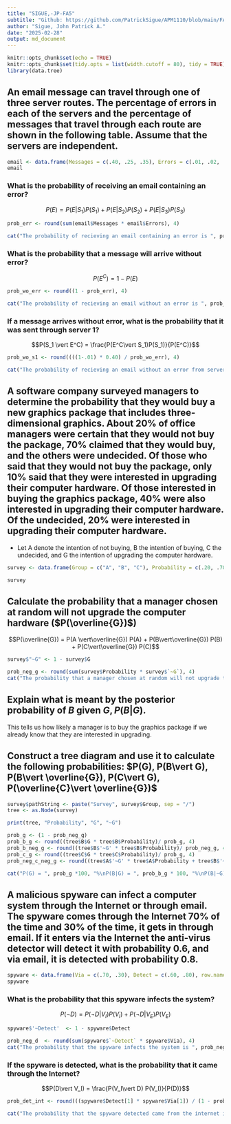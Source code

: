 ---
title: "SIGUE,-JP-FA5"
subtitle: "Github: https://github.com/PatrickSigue/APM1110/blob/main/FA5/SIGUE%2C-JP-FA5.md"
author: "Sigue, John Patrick A."
date: "2025-02-28"
output: md_document
---

```{r setup, include=FALSE}
knitr::opts_chunk$set(echo = TRUE)
knitr::opts_chunk$set(tidy.opts = list(width.cutoff = 80), tidy = TRUE)
library(data.tree)
```

## An email message can travel through one of three server routes. The percentage of errors in each of the servers and the percentage of messages that travel through each route are shown in the following table. Assume that the servers are independent.

```{r}
email <- data.frame(Messages = c(.40, .25, .35), Errors = c(.01, .02, .015), row.names = c("Server 1", "Server 2", "server 3"))
email
```

### What is the probability of receiving an email containing an error?

$$P(E) = P(E\vert S_1) P(S_1) +  P(E\vert S_2) P(S_2) +  P(E\vert S_3) P(S_3)$$

```{r}
prob_err <- round(sum(email$Messages * email$Errors), 4)

cat("The probability of recieving an email containing an error is ", prob_err * 100, "%.", sep = "")
```

### What is the probability that a message will arrive without error?

$$P(E^C) = 1 - P(E)$$

```{r}
prob_wo_err <- round((1 - prob_err), 4)

cat("The probability of recieving an email without an error is ", prob_wo_err * 100, "%.", sep = "")
```

### If a message arrives without error, what is the probability that it was sent through server 1?

$$P(S_1 \vert E^C) = \frac{P(E^C\vert S_1)P(S_1)}{P(E^C)}$$

```{r}
prob_wo_s1 <- round((((1-.01) * 0.40) / prob_wo_err), 4)

cat("The probability of recieving an email without an error from server 1 is ", prob_wo_s1 * 100, "%.", sep = "")
```

## A software company surveyed managers to determine the probability that they would buy a new graphics package that includes three-dimensional graphics. About 20% of office managers were certain that they would not buy the package, 70% claimed that they would buy, and the others were undecided. Of those who said that they would not buy the package, only 10% said that they were interested in upgrading their computer hardware. Of those interested in buying the graphics package, 40% were also interested in upgrading their computer hardware. Of the undecided, 20% were interested in upgrading their computer hardware.

-   Let A denote the intention of not buying, B the intention of buying, C the undecided, and G the intention of upgrading the computer hardware.

```{r}
survey <- data.frame(Group = c("A", "B", "C"), Probability = c(.20, .70, .10), G = c(.10, .40, .20))

survey
```

## Calculate the probability that a manager chosen at random will not upgrade the computer hardware ($P(\overline{G})$)

$$P(\overline{G}) = P(A \vert\overline{G}) P(A) + P(B\vert\overline{G}) P(B) + P(C\vert\overline{G}) P(C)$$
```{r}
survey$"~G" <- 1 - survey$G

prob_neg_g <- round(sum(survey$Probability * survey$`~G`), 4)
cat("The probability that a manager chosen at random will not upgrade the computer hardware is ", prob_neg_g * 100, "%.", sep = "")
```

## Explain what is meant by the posterior probability of $B$ given $G, P(B\vert G)$.

This tells us how likely a manager is to buy the graphics package if we already know that they are interested in upgrading.

## Construct a tree diagram and use it to calculate the following probabilities: $P(G), P(B\vert G), P(B\vert \overline{G}), P(C\vert G), P(\overline{C}\vert \overline{G})$

```{r}
survey$pathString <- paste("Survey", survey$Group, sep = "/")
tree <- as.Node(survey)

print(tree, "Probability", "G", "~G")
```
```{r}
prob_g <- (1 - prob_neg_g)
prob_b_g <- round((tree$B$G * tree$B$Probability)/ prob_g, 4)
prob_b_neg_g <- round((tree$B$'~G' * tree$B$Probability)/ prob_neg_g, 4)
prob_c_g <- round((tree$C$G * tree$C$Probability)/ prob_g, 4)
prob_neg_c_neg_g <- round((tree$A$'~G' * tree$A$Probability + tree$B$'~G' * tree$B$Probability)/ prob_neg_g, 4)

cat("P(G) = ", prob_g *100, "%\nP(B|G) = ", prob_b_g * 100, "%\nP(B|~G) = ", prob_b_neg_g * 100, "%\nP(C|G) = ", prob_c_g * 100, "%\nP(~C|~G) = ", prob_neg_c_neg_g * 100, "%", sep = "")
```

## A malicious spyware can infect a computer system through the Internet or through email. The spyware comes through the Internet 70% of the time and 30% of the time, it gets in through email. If it enters via the Internet the anti-virus detector will detect it with probability 0.6, and via email, it is detected with probability 0.8.

```{r}
spyware <- data.frame(Via = c(.70, .30), Detect = c(.60, .80), row.names = c("Internet", "Email"))
spyware
```

### What is the probability that this spyware infects the system?

$$P(\neg D) = P(\neg D\vert V_I) P(V_I) + P(\neg D\vert V_E) P(V_E)$$
```{r}
spyware$'~Detect'  <- 1 - spyware$Detect

prob_neg_d  <- round(sum(spyware$`~Detect` * spyware$Via), 4)
cat("The probability that the spyware infects the system is ", prob_neg_d * 100, "%.", sep = "")
```

### If the spyware is detected, what is the probability that it came through the Internet?

$$P(D\vert V_I) = \frac{P(V_I\vert D) P(V_I)}{P(D)}$$

```{r}
prob_det_int <- round(((spyware$Detect[1] * spyware$Via[1]) / (1 - prob_neg_d)), 4)

cat("The probability that the spyware detected came from the internet is ", prob_det_int * 100, "%.", sep = "")
```